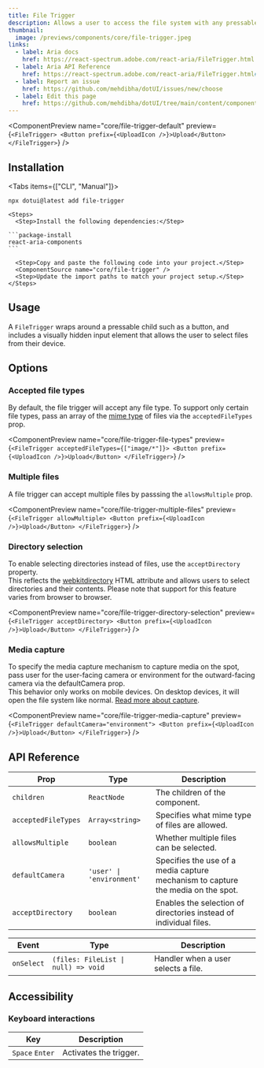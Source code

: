 ```yaml
---
title: File Trigger
description: Allows a user to access the file system with any pressable aria component.
thumbnail:
  image: /previews/components/core/file-trigger.jpeg
links:
  - label: Aria docs
    href: https://react-spectrum.adobe.com/react-aria/FileTrigger.html
  - label: Aria API Reference
    href: https://react-spectrum.adobe.com/react-aria/FileTrigger.html#props
  - label: Report an issue
    href: https://github.com/mehdibha/dotUI/issues/new/choose
  - label: Edit this page
    href: https://github.com/mehdibha/dotUI/tree/main/content/components/buttons/file-trigger.mdx?plain=1
---
```


<ComponentPreview
  name="core/file-trigger-default"
  preview={`<FileTrigger>
    <Button prefix={<UploadIcon />}>Upload</Button>
</FileTrigger>`}
/>

## Installation

<Tabs items={["CLI", "Manual"]}>
  <Tab value="CLI">
  
  ```package-install
npx dotui@latest add file-trigger
```

  </Tab>
  <Tab value="manual">
  
    <Steps>
      <Step>Install the following dependencies:</Step>

    ```package-install
    react-aria-components
    ```

      <Step>Copy and paste the following code into your project.</Step>
      <ComponentSource name="core/file-trigger" />
      <Step>Update the import paths to match your project setup.</Step>
    </Steps>

  </Tab>
</Tabs>

## Usage

A `FileTrigger` wraps around a pressable child such as a button, and includes a visually hidden input element that allows the user to select files from their device.

## Options

### Accepted file types

By default, the file trigger will accept any file type. To support only certain file types, pass an array of the [mime type](https://developer.mozilla.org/en-US/docs/Web/HTTP/Basics_of_HTTP/MIME_types/Common_types) of files via the `acceptedFileTypes` prop.

<ComponentPreview
  name="core/file-trigger-file-types"
  preview={`<FileTrigger acceptedFileTypes={["image/*"]}>
    <Button prefix={<UploadIcon />}>Upload</Button>
</FileTrigger>`}
/>

### Multiple files

A file trigger can accept multiple files by passsing the `allowsMultiple` prop.

<ComponentPreview
  name="core/file-trigger-multiple-files"
  preview={`<FileTrigger allowMultiple>
    <Button prefix={<UploadIcon />}>Upload</Button>
</FileTrigger>`}
/>

### Directory selection

To enable selecting directories instead of files, use the `acceptDirectory` property.<br/>
This reflects the [webkitdirectory](https://developer.mozilla.org/en-US/docs/Web/API/HTMLInputElement/webkitdirectory) HTML attribute and allows users to select directories and their contents. Please note that support for this feature varies from browser to browser.

<ComponentPreview
  name="core/file-trigger-directory-selection"
  preview={`<FileTrigger acceptDirectory>
    <Button prefix={<UploadIcon />}>Upload</Button>
</FileTrigger>`}
/>

### Media capture

To specify the media capture mechanism to capture media on the spot, pass user for the user-facing camera or environment for the outward-facing camera via the defaultCamera prop.<br/>
This behavior only works on mobile devices. On desktop devices, it will open the file system like normal. [Read more about capture](https://developer.mozilla.org/en-US/docs/Web/HTML/Attributes/capture).

<ComponentPreview
  name="core/file-trigger-media-capture"
  preview={`<FileTrigger defaultCamera="environment">
    <Button prefix={<UploadIcon />}>Upload</Button>
</FileTrigger>`}
/>

## API Reference

| Prop                | Type                      | Description                                                                      |
| ------------------- | ------------------------- | -------------------------------------------------------------------------------- |
| `children`          | `ReactNode`               | The children of the component.                                                   |
| `acceptedFileTypes` | `Array<string>`           | Specifies what mime type of files are allowed.                                   |
| `allowsMultiple`    | `boolean`                 | Whether multiple files can be selected.                                          |
| `defaultCamera`     | `'user' \| 'environment'` | Specifies the use of a media capture mechanism to capture the media on the spot. |
| `acceptDirectory`   | `boolean`                 | Enables the selection of directories instead of individual files.                |

| Event      | Type                                | Description                         |
| ---------- | ----------------------------------- | ----------------------------------- |
| `onSelect` | `(files: FileList \| null) => void` | Handler when a user selects a file. |

## Accessibility

### Keyboard interactions

| Key             | Description            |
| --------------- | ---------------------- |
| `Space` `Enter` | Activates the trigger. |
